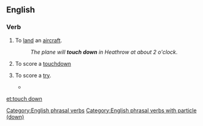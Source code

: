 {{also|touchdown}}
==English==

===Verb===
{{en-verb|head=[[touch]] [[down]]|touches down|touching down|touched down}}

# {{context|aviation|lang=en}} To [[land]] an [[aircraft]].
#: ''The plane will '''touch down''' in Heathrow at about 2 o'clock''.
# {{context|American football|lang=en}} To score a [[touchdown]]
# {{context|rugby|lang=en}} To score a [[try]].
#* {{quote-news
|year=2011
|date=September 18
|author=Ben Dirs
|title=Rugby World Cup 2011: England 41-10 Georgia
|work=BBC Sport
|url=http://news.bbc.co.uk/sport2/hi/rugby_union/14959055.stm
|page=
|passage=Centre Shontayne Hape scored two tries for England before the break, while Georgia number eight Dimitri Basilaia '''touched down''' to make it 17-10 at half-time.}}

[[Category:English phrasal verbs]]
[[Category:English phrasal verbs with particle (down)]]

[[et:touch down]]